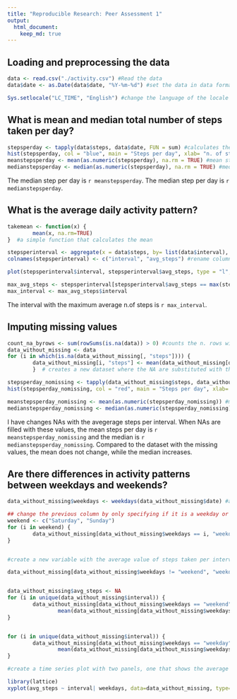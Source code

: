 ```yaml
---
title: "Reproducible Research: Peer Assessment 1"
output: 
  html_document:
    keep_md: true
---
```

## Loading and preprocessing the data

```r
data <- read.csv("./activity.csv") #Read the data               
data$date <- as.Date(data$date, "%Y-%m-%d") #set the data in data format

Sys.setlocale("LC_TIME", "English") #change the language of the locale to English

```
## What is mean and median total number of steps taken per day?

```r
stepsperday <- tapply(data$steps, data$date, FUN = sum) #calculates the sum of steps per date
hist(stepsperday, col = "blue", main = "Steps per day", xlab= "n. of steps", breaks = 40) #an histogram with the frequency of steps per day
meanstepsperday <- mean(as.numeric(stepsperday), na.rm = TRUE) #mean steps per day
medianstepsperday <- median(as.numeric(stepsperday), na.rm = TRUE) #median steps per day
```

The median step per day is `r meanstepsperday`. The median step per day is `r medianstepsperday`.

## What is the average daily activity pattern?

```r
takemean <- function(x) {
        mean(x, na.rm=TRUE)
}  #a simple function that calculates the mean

stepsperinterval <- aggregate(x = data$steps, by= list(data$interval), FUN = takemean) # aggregate the dataset by taking the mean by interval 
colnames(stepsperinterval) <- c("interval", "avg_steps") #rename columns

plot(stepsperinterval$interval, stepsperinterval$avg_steps, type = "l", xlab = "interval", ylab="average steps") #a time series plot w/ mean steps on the y-axis and the intervals on the x-axis

max_avg_steps <- stepsperinterval[stepsperinterval$avg_steps == max(stepsperinterval$avg_steps),] #take the interval with the maximum n of steps
max_interval <- max_avg_steps$interval

```

The interval with the maximum average n.of steps is `r max_interval`.

## Imputing missing values


```r
count_na_byrows <- sum(rowSums(is.na(data)) > 0) #counts the n. rows with a na
data_without_missing <- data
for (i in which(is.na(data_without_missing[, "steps"]))) {
        data_without_missing[i, "steps"] <- mean(data_without_missing[data_without_missing[, "interval"] == data_without_missing[i, "interval"], "steps" ], na.rm=TRUE)
        }  # creates a new dataset where the NA are substituted with the average n of steps in that particular interval

stepsperday_nomissing <- tapply(data_without_missing$steps, data_without_missing$date, FUN = sum) #a vector containing the number of steps taken each day
hist(stepsperday_nomissing, col = "red", main = "Steps per day", xlab= "n. of steps", breaks = 40) #histogram for the total number of steps taken each day

meanstepsperday_nomissing <- mean(as.numeric(stepsperday_nomissing)) #mean of steps taken each day
medianstepsperday_nomissing <- median(as.numeric(stepsperday_nomissing)) #median of steps taken each day

```

I have changes NAs with the avegerage steps per interval. When NAs are filled with these values, the mean steps per day is `r meanstepsperday_nomissing` and the median is `r medianstepsperday_nomissing`. Compared to the dataset with the missing values, the mean does not change, while the median increases.

## Are there differences in activity patterns between weekdays and weekends?

```r
data_without_missing$weekdays <- weekdays(data_without_missing$date) #add a column with the name of the day

## change the previous column by only specifying if it is a weekday or it is weekend
weekend <- c("Saturday", "Sunday")
for (i in weekend) {
        data_without_missing[data_without_missing$weekdays == i, "weekdays"] <- "weekend"
} 


#create a new variable with the average value of steps taken per interval in the weekdays and in the weekend.

data_without_missing[data_without_missing$weekdays != "weekend", "weekdays"] <- "weekday"


data_without_missing$avg_steps <- NA
for (i in unique(data_without_missing$interval)) {
        data_without_missing[data_without_missing$weekdays == "weekend" & data_without_missing$interval==i,]$avg_steps <- 
                mean(data_without_missing[data_without_missing$weekdays== "weekend" & data_without_missing$interval==i,]$steps)
}


for (i in unique(data_without_missing$interval)) {
        data_without_missing[data_without_missing$weekdays == "weekday" & data_without_missing$interval==i,]$avg_steps <- 
                mean(data_without_missing[data_without_missing$weekdays== "weekday" & data_without_missing$interval==i,]$steps)
}

#create a time series plot with two panels, one that shows the average steps per interval in the weekend and in the weekdays. 

library(lattice)
xyplot(avg_steps ~ interval| weekdays, data=data_without_missing, type= "l", layout= c(1,2))

```





